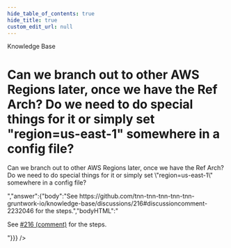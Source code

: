 ```yaml
---
hide_table_of_contents: true
hide_title: true
custom_edit_url: null
---
```



<head>
  <link rel="canonical" href="https://github.com/tnn-tnn-tnn-tnn-tnn-gruntwork-io/knowledge-base/discussions/315" />
</head>

<CenterLayout>
<span className="searchCategory">Knowledge Base</span>
<h1>Can we branch out to other AWS Regions later, once we have the Ref Arch? Do we need to do special things for it or simply set &quot;region=us-east-1&quot; somewhere in a config file?</h1>
<GitHub discussion={{"id":"D_kwDOF8slf84APGc7","number":315,"author":{"login":"marijakstrazdas"},"title":"Can we branch out to other AWS Regions later, once we have the Ref Arch? Do we need to do special things for it or simply set \"region=us-east-1\" somewhere in a config file?","body":" Can we branch out to other AWS Regions later, once we have the Ref Arch? Do we need to do special things for it or simply set \"region=us-east-1\" somewhere in a config file?","bodyHTML":"<p dir=\"auto\">Can we branch out to other AWS Regions later, once we have the Ref Arch? Do we need to do special things for it or simply set \"region=us-east-1\" somewhere in a config file?</p>","answer":{"body":"See https://github.com/tnn-tnn-tnn-tnn-tnn-gruntwork-io/knowledge-base/discussions/216#discussioncomment-2232046 for the steps.","bodyHTML":"<p dir=\"auto\">See <a class=\"issue-link js-issue-link\" data-error-text=\"Failed to load title\" data-id=\"3895283\" data-permission-text=\"Title is private\" data-url=\"https://github.com/tnn-tnn-tnn-tnn-tnn-gruntwork-io/knowledge-base/discussions/216\" data-hovercard-type=\"discussion\" data-hovercard-url=\"/tnn-tnn-tnn-tnn-tnn-gruntwork-io/knowledge-base/discussions/216/hovercard?comment_id=2232046\" href=\"https://github.com/tnn-tnn-tnn-tnn-tnn-gruntwork-io/knowledge-base/discussions/216#discussioncomment-2232046\">#216 (comment)</a> for the steps.</p>"}}} />

</CenterLayout>
  

<!-- ##DOCS-SOURCER-START
{
  "sourcePlugin": "github-discussions",
  "hash": "b87bc218976bfc985d3c6ad07ce5516d"
}
##DOCS-SOURCER-END -->
